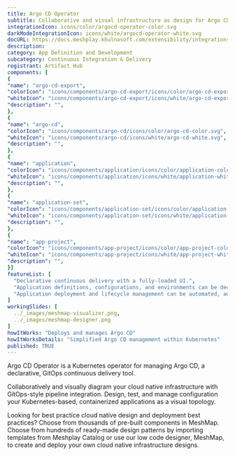 ```yaml
---
title: Argo CD Operator
subtitle: Collaborative and visual infrastructure as design for Argo CD Operator
integrationIcon: icons/color/argocd-operator-color.svg
darkModeIntegrationIcon: icons/white/argocd-operator-white.svg
docURL: https://docs.meshplay.khulnasoft.com/extensibility/integrations/argocd-operator
description: 
category: App Definition and Development
subcategory: Continuous Integration & Delivery
registrant: Artifact Hub
components: [
{
"name": "argo-cd-export",
"colorIcon": "icons/components/argo-cd-export/icons/color/argo-cd-export-color.svg",
"whiteIcon": "icons/components/argo-cd-export/icons/white/argo-cd-export-white.svg",
"description": "",
},
{
"name": "argo-cd",
"colorIcon": "icons/components/argo-cd/icons/color/argo-cd-color.svg",
"whiteIcon": "icons/components/argo-cd/icons/white/argo-cd-white.svg",
"description": "",
},
{
"name": "application",
"colorIcon": "icons/components/application/icons/color/application-color.svg",
"whiteIcon": "icons/components/application/icons/white/application-white.svg",
"description": "",
},
{
"name": "application-set",
"colorIcon": "icons/components/application-set/icons/color/application-set-color.svg",
"whiteIcon": "icons/components/application-set/icons/white/application-set-white.svg",
"description": "",
},
{
"name": "app-project",
"colorIcon": "icons/components/app-project/icons/color/app-project-color.svg",
"whiteIcon": "icons/components/app-project/icons/white/app-project-white.svg",
"description": "",
}]
featureList: [
  "Declarative continuous delivery with a fully-loaded UI.",
  "Application definitions, configurations, and environments can be declarative and version controlled.",
  "Application deployment and lifecycle management can be automated, auditable, and easy to understand."
]
workingSlides: [
  ../_images/meshmap-visualizer.png,
  ../_images/meshmap-designer.png
]
howItWorks: "Deploys and manages Argo CD"
howItWorksDetails: "Simplified Argo CD management within Kubernetes"
published: TRUE
---
```

<p>
Argo CD Operator is a Kubernetes operator for managing Argo CD, a declarative, GitOps continuous delivery tool.
</p>
<p>
    Collaboratively and visually diagram your cloud native infrastructure with GitOps-style pipeline integration. Design, test, and manage configuration your Kubernetes-based, containerized applications as a visual topology.
</p>
<p>
    Looking for best practice cloud native design and deployment best practices? Choose from thousands of pre-built components in MeshMap. Choose from hundreds of ready-made design patterns by importing templates from Meshplay Catalog or use our low code designer, MeshMap, to create and deploy your own cloud native infrastructure designs.
</p>
